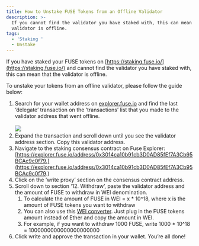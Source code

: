 ```yaml
---
title: How to Unstake FUSE Tokens from an Offline Validator
description: >-
  If you cannot find the validator you have staked with, this can mean that the
  validator is offline. 
tags:
  - 'Staking '
  - Unstake
---
```


If you have staked your FUSE tokens on [https://staking.fuse.io/](https://staking.fuse.io/) and cannot find the validator you have staked with, this can mean that the validator is offline.

To unstake your tokens from an offline validator, please follow the guide below:

1. Search for your wallet address on [explorer.fuse.io](http://explorer.fuse.io) and find the last ‘delegate’ transaction on the ‘transactions’ list that you made to the validator address that went offline.\
   \
   ![](/img/11212.png)
2. Expand the transaction and scroll down until you see the validator address section. Copy this validator address.
3. Navigate to the staking consensus contract on Fuse Explorer: [https://explorer.fuse.io/address/0x3014ca10b91cb3D0AD85fEf7A3Cb95BCAc9c0f79.](https://explorer.fuse.io/address/0x3014ca10b91cb3D0AD85fEf7A3Cb95BCAc9c0f79.)
4. Click on the ‘write proxy’ section on the consensus contract address.
5. Scroll down to section ‘12. Withdraw’, paste the validator address and the amount of FUSE to withdraw in WEI denomination.
   1. To calculate the amount of FUSE in WEI = x \* 10^18, where x is the amount of FUSE tokens you want to withdraw
   2. You can also use this [WEI converter](https://eth-converter.com/). Just plug in the FUSE tokens amount instead of Ether and copy the amount in WEI.
   3. For example, if you want to withdraw 1000 FUSE, write 1000 \* 10^18 = 1000000000000000000000
6. Click write and approve the transaction in your wallet. You’re all done!
